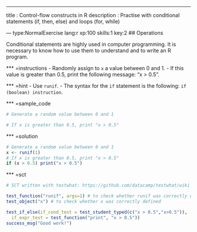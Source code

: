 ---
title       : Control-flow constructs in R
description : Practise with conditional statements (if, then, else) and loops (for, while)

--- type:NormalExercise lang:r xp:100 skills:1 key:2
## Operations

Conditional statements are highly used in computer programming.
It is necessary to know how to use them to understand and to write an R program.

*** =instructions
- Randomly assign to `x` a value between 0 and 1.
- If this value is greater than 0.5, print the following message: "x > 0.5".

*** =hint
- Use `runif`.
- The syntax for the `if` statement is the following: `if (boolean) instruction`.

*** =sample_code
```r
# Generate a random value between 0 and 1

# If x is greater than 0.5, print "x > 0.5"

```

*** =solution
```r
# Generate a random value between 0 and 1
x <- runif(1)
# If x is greater than 0.5, print "x > 0.5"
if (x > 0.5) print("x > 0.5")
```

*** =sct
```r
# SCT written with testwhat: https://github.com/datacamp/testwhat/wiki

test_function("runif", args=1) # to check whether runif was correctly used
test_object("x") # to check whether x was correctly defined

test_if_else(if_cond_test = test_student_typed(c("x > 0.5","x>0.5")), 
  if_expr_test = test_function("print", "x > 0.5")) 
success_msg("Good work!")
```
